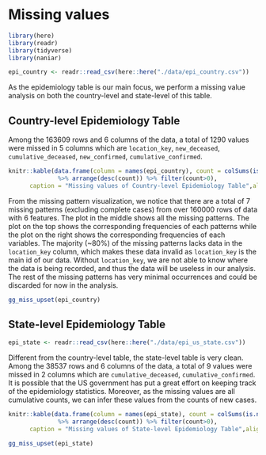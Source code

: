 # Missing values

```r
library(here)
library(readr)
library(tidyverse)
library(naniar)
```

```r
epi_country <- readr::read_csv(here::here("./data/epi_country.csv"))
```

As the epidemiology table is our main focus, we perform a missing value analysis on both the country-level and state-level of this table. 

## Country-level Epidemiology Table
Among the 163609 rows and 6 columns of the data, a total of 1290 values were missed in 5 columns which are `location_key`, `new_deceased`, `cumulative_deceased`, `new_confirmed`, `cumulative_confirmed`.
```r
knitr::kable(data.frame(column = names(epi_country), count = colSums(is.na(epi_country)),row.names = NULL) 
              %>% arrange(desc(count)) %>% filter(count>0), 
      caption = "Missing values of Country-level Epidemiology Table",align = "l",full_width = F,table.attr = "style='width:30%;'")
```
From the missing pattern visualization, we notice that there are a total of 7 missing patterns (excluding complete cases) from over 160000 rows of data with 6 features. The plot in the middle shows all the missing patterns. The plot on the top shows the corresponding frequencies of each patterns while the plot on the right shows the corresponding frequencies of each variables. The majority (~80%) of the missing patterns lacks data in the `location_key` column, which makes these data invalid as `location_key` is the main id of our data. Without `location_key`, we are not able to know where the data is being recorded, and thus the data will be useless in our analysis. The rest of the missing patterns has very minimal occurrences and could be discarded for now in the analysis. 

```r
gg_miss_upset(epi_country)
```

## State-level Epidemiology Table

```r
epi_state <- readr::read_csv(here::here("./data/epi_us_state.csv"))
```

Different from the country-level table, the state-level table is very clean. Among the 38537 rows and 6 columns of the data, a total of 9 values were missed in 2 columns which are `cumulative_deceased`, `cumulative_confirmed`. It is possible that the US government has put a great effort on keeping track of the epidemiology statistics. Moreover, as the missing values are all cumulative counts, we can infer these values from the counts of new cases.
```r
knitr::kable(data.frame(column = names(epi_state), count = colSums(is.na(epi_state)),row.names = NULL) 
              %>% arrange(desc(count)) %>% filter(count>0), 
      caption = "Missing values of State-level Epidemiology Table",align = "l",full_width = F,table.attr = "style='width:30%;'")
```

```r
gg_miss_upset(epi_state)
```

